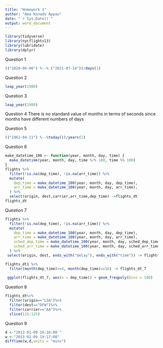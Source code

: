 ```yaml
---
title: "Homework 1"
author: "Ama Konadu Appau"
date: "`r Sys.Date()`"
output: word_document
---
```

```r
library(tidyverse)
library(nycflights13)
library(lubridate)
library(dplyr)
```

Question 1
```r
(("2020-06-06") %--% ("2021-07-14"))/days(1) 
```
Question 2
```r
leap_year(1988)
```
Question 3
```r
leap_year(1989)
```
Question 4
There is no standard value of months in terms of seconds since months have different numbers of days

Question 5
```r
(("1962-04-11") %--%today())/years(1) 
```

Question 6
```r
make_datetime_100 <- function(year, month, day, time) {
  make_datetime(year, month, day, time %/% 100, time %% 100)
}
flights %>% 
  filter(!is.na(dep_time), !is.na(arr_time)) %>% 
  mutate(
    dep_time = make_datetime_100(year, month, day, dep_time),
    arr_time = make_datetime_100(year, month, day, arr_time),
  ) %>% 
  select(origin, dest,carrier,arr_time,dep_time) ->flights_dt
flights_dt
```
Question 7
```r
flights %>% 
  filter(!is.na(dep_time), !is.na(arr_time)) %>% 
  mutate(
    dep_time = make_datetime_100(year, month, day, dep_time),
    arr_time = make_datetime_100(year, month, day, arr_time),
    sched_dep_time = make_datetime_100(year, month, day, sched_dep_time),
    sched_arr_time = make_datetime_100(year, month, day, sched_arr_time)
  ) %>% 
 select(origin, dest, ends_with("delay"), ends_with("time")) -> flights_dt1

flights_dt1 %>% 
  filter(month(dep_time)>=4, month(dep_time)<=10) -> flights_dt_7   
  
 ggplot(flights_dt_7, aes(x = dep_time)) + geom_freqpoly(bins = 100)
```

Question 8
```r
flights_dt%>% 
  filter(origin=="LGA")%>%
  filter(dest=="DFW")%>%
  filter(carrier=="AA")%>%
  slice(115:125)

```
Question 9
```r
d <-"2013-01-09 16:16:00 "
w <-"2013-01-09 19:17:00" 
difftime(w,d,units = "mins")
```



